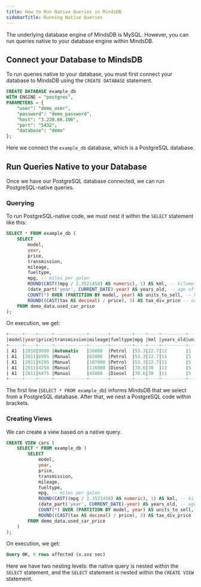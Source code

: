 ```yaml
---
title: How to Run Native Queries in MindsDB
sidebarTitle: Running Native Queries
---
```


The underlying database engine of MindsDB is MySQL. However, you can run queries native to your database engine within MindsDB.

## Connect your Database to MindsDB

To run queries native to your database, you must first connect your database to MindsDB using the `CREATE DATABASE` statement.

```sql
CREATE DATABASE example_db
WITH ENGINE = "postgres",
PARAMETERS = {
    "user": "demo_user",
    "password": "demo_password",
    "host": "3.220.66.106",
    "port": "5432",
    "database": "demo"
};
```

Here we connect the `example_db` database, which is a PostgreSQL database.

## Run Queries Native to your Database

Once we have our PostgreSQL database connected, we can run PostgreSQL-native queries.

### Querying

To run PostgreSQL-native code, we must nest it within the `SELECT` statement like this:

```sql
SELECT * FROM example_db (
    SELECT 
        model, 
        year, 
        price, 
        transmission, 
        mileage, 
        fueltype, 
        mpg, -- miles per galon
        ROUND(CAST((mpg / 2.3521458) AS numeric), 1) AS kml, -- kilometers per liter
        (date_part('year', CURRENT_DATE)-year) AS years_old, -- age of a car
        COUNT(*) OVER (PARTITION BY model, year) AS units_to_sell, -- how many units of a certain model are sold in a year
        ROUND((CAST(tax AS decimal) / price), 3) AS tax_div_price -- value of tax divided by price of a car
    FROM demo_data.used_car_price
);
```

On execution, we get:

```sql
+-----+----+-----+------------+-------+--------+----+----+---------+-------------+-------------+
|model|year|price|transmission|mileage|fueltype|mpg |kml |years_old|units_to_sell|tax_div_price|
+-----+----+-----+------------+-------+--------+----+----+---------+-------------+-------------+
| A1  |2010|9990 |Automatic   |38000  |Petrol  |53.3|22.7|12       |1            |0.013        |
| A1  |2011|6995 |Manual      |65000  |Petrol  |53.3|22.7|11       |5            |0.018        |
| A1  |2011|6295 |Manual      |107000 |Petrol  |53.3|22.7|11       |5            |0.02         |
| A1  |2011|4250 |Manual      |116000 |Diesel  |70.6|30  |11       |5            |0.005        |
| A1  |2011|6475 |Manual      |45000  |Diesel  |70.6|30  |11       |5            |0            |
+-----+----+-----+------------+-------+--------+----+----+---------+-------------+-------------+
```

The first line (`SELECT * FROM example_db`) informs MindsDB that we select from a PostgreSQL database. After that, we nest a PostgreSQL code within brackets.

### Creating Views

We can create a view based on a native query.

```sql
CREATE VIEW cars (
    SELECT * FROM example_db (
        SELECT 
            model, 
            year, 
            price, 
            transmission, 
            mileage, 
            fueltype, 
            mpg, -- miles per galon
            ROUND(CAST((mpg / 2.3521458) AS numeric), 1) AS kml, -- kilometers per liter
            (date_part('year', CURRENT_DATE)-year) AS years_old, -- age of a car
            COUNT(*) OVER (PARTITION BY model, year) AS units_to_sell, -- how many units of a certain model are sold in a year
            ROUND((CAST(tax AS decimal) / price), 3) AS tax_div_price -- value of tax divided by price of a car
        FROM demo_data.used_car_price
    )
);
```

On execution, we get:

```sql
Query OK, 0 rows affected (x.xxx sec)
```

Here we have two nesting levels: the native query is nested within the `SELECT` statement, and the `SELECT` statement is nested within the `CREATE VIEW` statement.
